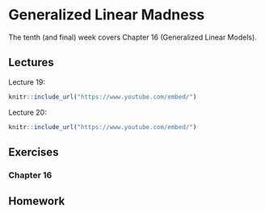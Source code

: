 # Generalized Linear Madness

The tenth (and final) week covers Chapter 16 (Generalized Linear Models).

## Lectures

Lecture 19:

```r
knitr::include_url("https://www.youtube.com/embed/")
```

Lecture 20:

```r
knitr::include_url("https://www.youtube.com/embed/")
```

## Exercises

### Chapter 16


## Homework
